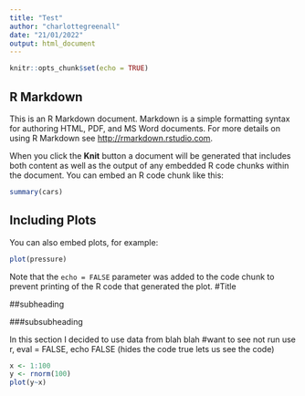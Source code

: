 ```yaml
---
title: "Test"
author: "charlottegreenall"
date: "21/01/2022"
output: html_document
---
```


```r
knitr::opts_chunk$set(echo = TRUE)
```

## R Markdown

This is an R Markdown document. Markdown is a simple formatting syntax for authoring HTML, PDF, and MS Word documents. For more details on using R Markdown see <http://rmarkdown.rstudio.com>.

When you click the **Knit** button a document will be generated that includes both content as well as the output of any embedded R code chunks within the document. You can embed an R code chunk like this:

```r
summary(cars)
```

## Including Plots

You can also embed plots, for example:

```r
plot(pressure)
```

Note that the `echo = FALSE` parameter was added to the code chunk to prevent printing of the R code that generated the plot.
#Title

##subheading

###subsubheading

In this section I decided to use data from blah blah
#want to see not run use r, eval = FALSE, echo FALSE (hides the code true lets us see the code)
```r
x <- 1:100
y <- rnorm(100)
plot(y~x)
```